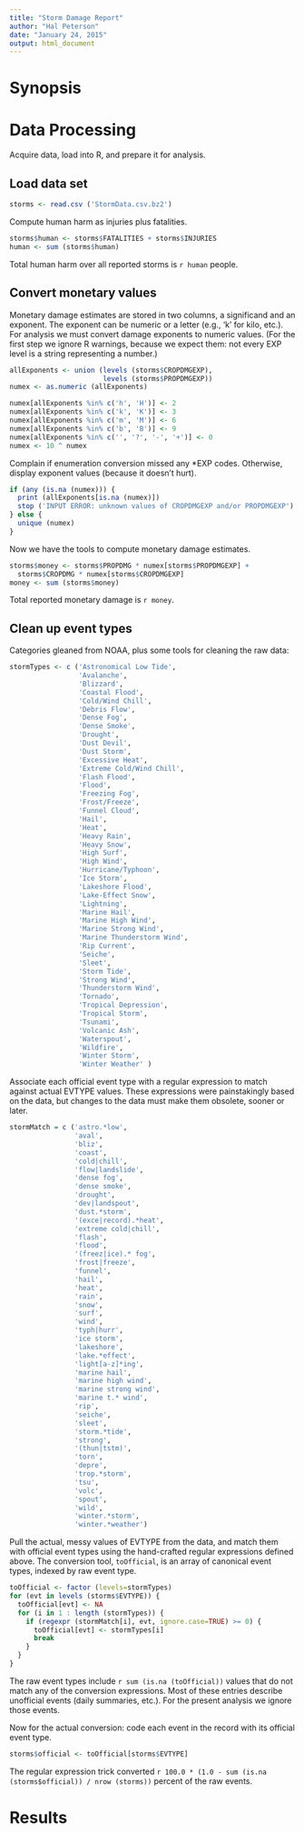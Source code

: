 ```yaml
---
title: "Storm Damage Report"
author: "Hal Peterson"
date: "January 24, 2015"
output: html_document
---
```


# Synopsis



# Data Processing

Acquire data, load into R, and prepare it for analysis.

## Load data set

```r
storms <- read.csv ('StormData.csv.bz2')
```

Compute human harm as injuries plus fatalities.

```r
storms$human <- storms$FATALITIES + storms$INJURIES
human <- sum (storms$human)
```

Total human harm over all reported storms is `r human` people.

## Convert monetary values

Monetary damage estimates are stored in two columns, a significand and an exponent. The exponent can be numeric or a letter (e.g., 'k' for kilo, etc.).
For analysis we must convert damage exponents to numeric values.
(For the first step we ignore R warnings, because we expect them: not every EXP level is a string representing a number.)

```r
allExponents <- union (levels (storms$CROPDMGEXP),
                       levels (storms$PROPDMGEXP))
numex <- as.numeric (allExponents)
```
```r
numex[allExponents %in% c('h', 'H')] <- 2
numex[allExponents %in% c('k', 'K')] <- 3
numex[allExponents %in% c('m', 'M')] <- 6
numex[allExponents %in% c('b', 'B')] <- 9
numex[allExponents %in% c('', '?', '-', '+')] <- 0
numex <- 10 ^ numex
```

Complain if enumeration conversion missed any *EXP codes.
Otherwise, display exponent values (because it doesn't hurt).

```r
if (any (is.na (numex))) {
  print (allExponents[is.na (numex)])
  stop ('INPUT ERROR: unknown values of CROPDMGEXP and/or PROPDMGEXP')
} else {
  unique (numex)
}
```

Now we have the tools to compute monetary damage estimates.

```r
storms$money <- storms$PROPDMG * numex[storms$PROPDMGEXP] +
  storms$CROPDMG * numex[storms$CROPDMGEXP]
money <- sum (storms$money)
```

Total reported monetary damage is `r money`.

## Clean up event types

Categories gleaned from NOAA, plus some tools for cleaning the raw data:

```r
stormTypes <- c ('Astronomical Low Tide',
                 'Avalanche',
                 'Blizzard',
                 'Coastal Flood',
                 'Cold/Wind Chill',
                 'Debris Flow',
                 'Dense Fog',
                 'Dense Smoke',
                 'Drought',
                 'Dust Devil',
                 'Dust Storm',
                 'Excessive Heat',
                 'Extreme Cold/Wind Chill',
                 'Flash Flood',
                 'Flood',
                 'Freezing Fog',
                 'Frost/Freeze',
                 'Funnel Cloud',
                 'Hail',
                 'Heat',
                 'Heavy Rain',
                 'Heavy Snow',
                 'High Surf',
                 'High Wind',
                 'Hurricane/Typhoon',
                 'Ice Storm',
                 'Lakeshore Flood',
                 'Lake-Effect Snow',
                 'Lightning',
                 'Marine Hail',
                 'Marine High Wind',
                 'Marine Strong Wind',
                 'Marine Thunderstorm Wind',
                 'Rip Current',
                 'Seiche',
                 'Sleet',
                 'Storm Tide',
                 'Strong Wind',
                 'Thunderstorm Wind',
                 'Tornado',
                 'Tropical Depression',
                 'Tropical Storm',
                 'Tsunami',
                 'Volcanic Ash',
                 'Waterspout',
                 'Wildfire',
                 'Winter Storm',
                 'Winter Weather' )

```

Associate each official event type with a regular expression to match against actual EVTYPE values. These expressions were painstakingly based on the data, but changes to the data must make them obsolete, sooner or later.

```r
stormMatch = c ('astro.*low',
                'aval',
                'bliz',
                'coast',
                'cold|chill',
                'flow|landslide',
                'dense fog',
                'dense smoke',
                'drought',
                'dev|landspout',
                'dust.*storm',
                '(exce|record).*heat',
                'extreme cold|chill',
                'flash',
                'flood',
                '(freez|ice).* fog',
                'frost|freeze',
                'funnel',
                'hail',
                'heat',
                'rain',
                'snow',
                'surf',
                'wind',
                'typh|hurr',
                'ice storm',
                'lakeshore',
                'lake.*effect',
                'light[a-z]*ing',
                'marine hail',
                'marine high wind',
                'marine strong wind',
                'marine t.* wind',
                'rip',
                'seiche',
                'sleet',
                'storm.*tide',
                'strong',
                '(thun|tstm)',
                'torn',
                'depre',
                'trop.*storm',
                'tsu',
                'volc',
                'spout',
                'wild',
                'winter.*storm',
                'winter.*weather')
```


Pull the actual, messy values of EVTYPE from the data, and match them with official event types using the hand-crafted regular expressions defined above.
The conversion tool, `toOfficial`, is an array of canonical event types, indexed by raw event type.


```r
toOfficial <- factor (levels=stormTypes)
for (evt in levels (storms$EVTYPE)) {
  toOfficial[evt] <- NA
  for (i in 1 : length (stormTypes)) {
    if (regexpr (stormMatch[i], evt, ignore.case=TRUE) >= 0) {
      toOfficial[evt] <- stormTypes[i]
      break
    }
  }
}
```

The raw event types include `r sum (is.na (toOfficial))` values that do not match any of the conversion expressions. Most of these entries describe unofficial events (daily summaries, etc.). For the present analysis we ignore those events.

Now for the actual conversion: code each event in the record with its official event type.

```r
storms$official <- toOfficial[storms$EVTYPE]
```

The regular expression trick converted `r 100.0 * (1.0 - sum (is.na (storms$official)) / nrow (storms))` percent of the raw events.

# Results
